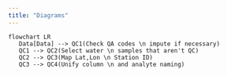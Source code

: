 ```yaml
---
title: "Diagrams"
---
```



```mermaid
flowchart LR
   Data[Data] --> QC1(Check QA codes \n impute if necessary)
   QC1 --> QC2(Select water \n samples that aren't QC)
   QC2 --> QC3(Map Lat,Lon \n Station ID)
   QC3 --> QC4(Unify column \n and analyte naming)
```